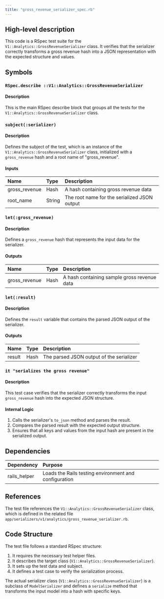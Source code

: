 ```yaml
---
title: "gross_revenue_serializer_spec.rb"
---
```


## High-level description
This code is a RSpec test suite for the `V1::Analytics::GrossRevenueSerializer` class. It verifies that the serializer correctly transforms a gross revenue hash into a JSON representation with the expected structure and values.

## Symbols

### `RSpec.describe ::V1::Analytics::GrossRevenueSerializer`
#### Description
This is the main RSpec describe block that groups all the tests for the `V1::Analytics::GrossRevenueSerializer` class.

### `subject(:serializer)`
#### Description
Defines the subject of the test, which is an instance of the `V1::Analytics::GrossRevenueSerializer` class, initialized with a `gross_revenue` hash and a root name of "gross_revenue".

#### Inputs
| Name | Type | Description |
|:-----|:-----|:------------|
| gross_revenue | Hash | A hash containing gross revenue data |
| root_name | String | The root name for the serialized JSON output |

### `let(:gross_revenue)`
#### Description
Defines a `gross_revenue` hash that represents the input data for the serializer.

#### Outputs
| Name | Type | Description |
|:-----|:-----|:------------|
| gross_revenue | Hash | A hash containing sample gross revenue data |

### `let(:result)`
#### Description
Defines the `result` variable that contains the parsed JSON output of the serializer.

#### Outputs
| Name | Type | Description |
|:-----|:-----|:------------|
| result | Hash | The parsed JSON output of the serializer |

### `it "serializes the gross revenue"`
#### Description
This test case verifies that the serializer correctly transforms the input `gross_revenue` hash into the expected JSON structure.

#### Internal Logic
1. Calls the serializer's `to_json` method and parses the result.
2. Compares the parsed result with the expected output structure.
3. Ensures that all keys and values from the input hash are present in the serialized output.

## Dependencies
| Dependency | Purpose |
|:-----------|:--------|
| rails_helper | Loads the Rails testing environment and configuration |

## References
The test file references the `V1::Analytics::GrossRevenueSerializer` class, which is defined in the related file `app/serializers/v1/analytics/gross_revenue_serializer.rb`.

## Code Structure
The test file follows a standard RSpec structure:
1. It requires the necessary test helper files.
2. It describes the target class (`V1::Analytics::GrossRevenueSerializer`).
3. It sets up the test data and subject.
4. It defines a test case to verify the serialization process.

The actual serializer class (`V1::Analytics::GrossRevenueSerializer`) is a subclass of `ModelSerializer` and defines a `serialize` method that transforms the input model into a hash with specific keys.